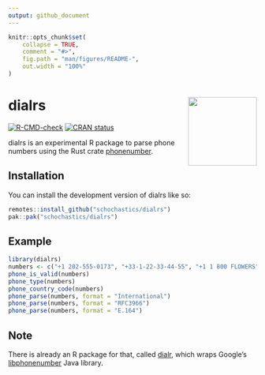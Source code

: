 ```yaml
---
output: github_document
---
```


<!-- README.md is generated from README.Rmd. Please edit that file -->

```r
knitr::opts_chunk$set(
    collapse = TRUE,
    comment = "#>",
    fig.path = "man/figures/README-",
    out.width = "100%"
)
```

# dialrs <img src="man/figures/logo.png" align="right" height="139" alt="" />

<!-- badges: start -->
[![R-CMD-check](https://github.com/schochastics/dialrs/actions/workflows/R-CMD-check.yaml/badge.svg)](https://github.com/schochastics/dialrs/actions/workflows/R-CMD-check.yaml)
[![CRAN status](https://www.r-pkg.org/badges/version/dialrs)](https://CRAN.R-project.org/package=dialrs)
<!-- badges: end -->

dialrs is an experimental R package to parse phone numbers using the Rust crate [phonenumber](https://crates.io/crates/phonenumber).


## Installation

You can install the development version of dialrs like so:

``` r
remotes::install_github("schochastics/dialrs")
pak::pak("schochastics/dialrs")
```

## Example

```r
library(dialrs)
numbers <- c("+1 202-555-0173", "+33-1-22-33-44-55", "+1 1 800 FLOWERS")
phone_is_valid(numbers)
phone_type(numbers)
phone_country_code(numbers)
phone_parse(numbers, format = "International")
phone_parse(numbers, format = "RFC3966")
phone_parse(numbers, format = "E.164")
```


## Note

There is already an R package for that, called [dialr](https://github.com/socialresearchcentre/dialr), 
which wraps Google's [libphonenumber](https://github.com/google/libphonenumber) Java library.
